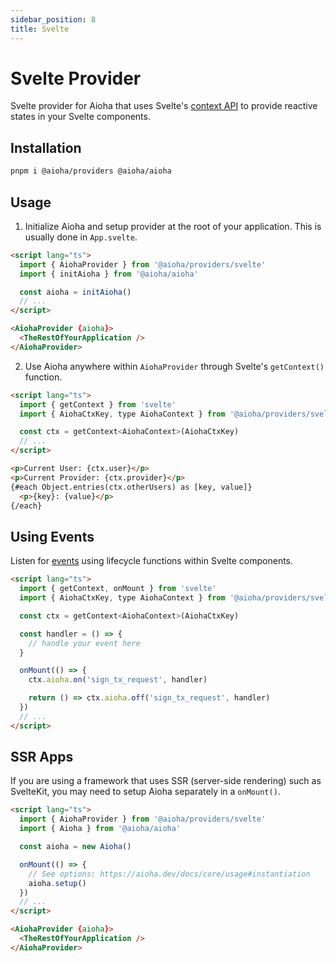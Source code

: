 ```yaml
---
sidebar_position: 8
title: Svelte
---
```


# Svelte Provider

Svelte provider for Aioha that uses Svelte's [context API](https://svelte.dev/docs/svelte/context) to provide reactive states in your Svelte components.

## Installation

```sh
pnpm i @aioha/providers @aioha/aioha
```

## Usage

1. Initialize Aioha and setup provider at the root of your application. This is usually done in `App.svelte`.

```html title="src/App.svelte"
<script lang="ts">
  import { AiohaProvider } from '@aioha/providers/svelte'
  import { initAioha } from '@aioha/aioha'

  const aioha = initAioha()
  // ...
</script>

<AiohaProvider {aioha}>
  <TheRestOfYourApplication />
</AiohaProvider>
```

2. Use Aioha anywhere within `AiohaProvider` through Svelte's `getContext()` function.

```html title="src/components/AiohaPage.svelte"
<script lang="ts">
  import { getContext } from 'svelte'
  import { AiohaCtxKey, type AiohaContext } from '@aioha/providers/svelte'

  const ctx = getContext<AiohaContext>(AiohaCtxKey)
  // ...
</script>

<p>Current User: {ctx.user}</p>
<p>Current Provider: {ctx.provider}</p>
{#each Object.entries(ctx.otherUsers) as [key, value]}
  <p>{key}: {value}</p>
{/each}
```

## Using Events

Listen for [events](/docs/core/jsonrpc#events) using lifecycle functions within Svelte components.

```html title="src/components/YourComponent.svelte"
<script lang="ts">
  import { getContext, onMount } from 'svelte'
  import { AiohaCtxKey, type AiohaContext } from '@aioha/providers/svelte'

  const ctx = getContext<AiohaContext>(AiohaCtxKey)

  const handler = () => {
    // handle your event here
  }

  onMount(() => {
    ctx.aioha.on('sign_tx_request', handler)

    return () => ctx.aioha.off('sign_tx_request', handler)
  })
  // ...
</script>
```

## SSR Apps

If you are using a framework that uses SSR (server-side rendering) such as SvelteKit, you may need to setup Aioha separately in a `onMount()`.

```html title="src/App.svelte"
<script lang="ts">
  import { AiohaProvider } from '@aioha/providers/svelte'
  import { Aioha } from '@aioha/aioha'

  const aioha = new Aioha()

  onMount(() => {
    // See options: https://aioha.dev/docs/core/usage#instantiation
    aioha.setup()
  })
  // ...
</script>

<AiohaProvider {aioha}>
  <TheRestOfYourApplication />
</AiohaProvider>

